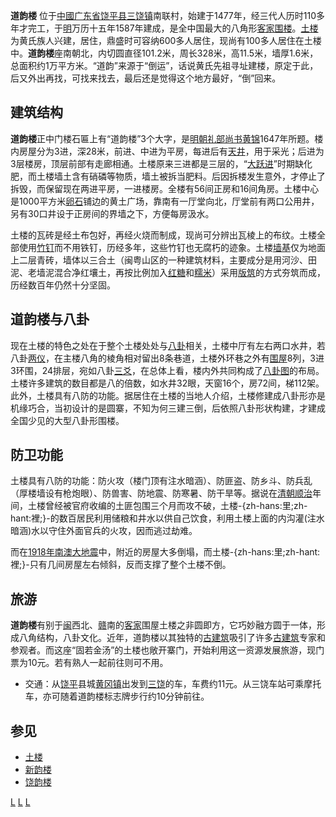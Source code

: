 {{unreferenced|time=2012-2-13}} 
{{coord|23|58|36|N|116|49|23|E|scale:200000|display=title}}
{{文物保护单位
| 级别 = 全国
| 图片 = [[File:道韵楼外观.jpg|180px]]
| 名称 = 道韵楼
| 编号 = 6-685
| 分类 = 古建筑
| 时代 = [[明朝|明]]
| 所在 = [[广东省|广东省]][[饶平县|饶平县]]
| 登录 = 2001年
| Cat = 广东全国重点文物保护单位
}}

'''道韵楼''' 位于[[中國|中國]][[广东省|广东省]][[饶平县|饶平县]][[三饶镇|三饶镇]]南联村，始建于1477年，经三代人历时110多年才完工，于[[明朝|明]]万历十五年1587年建成，是全中国最大的八角形[[客家围楼|客家围楼]]。[[土楼|土楼]]为黄氏族人兴建，居住，鼎盛时可容纳600多人居住，现尚有100多人居住在土楼中。'''道韵楼'''座南朝北，内切圆直径101.2米，周长328米，高11.5米，墙厚1.6米，总面积约1万平方米。“道韵”来源于“倒运”，话说黄氏先祖寻址建楼，原定于此，后又外出再找，可找来找去，最后还是觉得这个地方最好，“倒”回来。

==建筑结构==
'''道韵楼'''正中门楼石匾上有“道韵楼”3个大字，是[[明朝|明朝]][[礼部尚书|礼部尚书]][[黄锦|黄锦]]1647年所题。楼内房屋分为3进，深28米，前进、中进为平房，每进后有[[天井|天井]]，用于采光；后进为3层楼房，顶层前部有走廊相通。土楼原来三进都是三层的，“[[大跃进|大跃进]]”时期缺化肥，而土楼墙土含有硝磷等物质，墙土被拆当肥料。后因拆楼发生意外，才停止了拆毁，而保留现在两进平房，一进楼房。全楼有56间正房和16间角房。土楼中心是1000平方米[[卵石|卵石]]铺边的黄土广场，靠南有一厅堂向北，厅堂前有两口公用井，另有30口井设于正房间的界墙之下，方便每房汲水。

土楼的瓦砖是经土布包好，再经火烧而制成，现尚可分辨出瓦棱上的布纹。土楼全部使用[[竹钉|竹钉]]而不用铁钉，历经多年，这些竹钉也无腐朽的迹象。土楼[[墙基|墙基]]仅为地面上二层青砖，墙体以三合土（闽粤山区的一种建筑材料，主要成分是用河沙、田泥、老墙泥混合净红壤土，再按比例加入[[红糖|红糖]]和[[糯米|糯米]]）采用[[版筑|版筑]]的方式夯筑而成，历经数百年仍然十分坚固。
{{wide image|道韵楼全景.jpg|800px|<center>道韵楼全景</center>}}

==道韵楼与八卦==
现在土楼的特色之处在于整个土楼处处与[[八卦|八卦]]相关，土楼中厅有左右两口水井，若八卦[[两仪|两仪]]，在主楼八角的棱角相对留出8条巷道，土楼外环巷之外有[[围屋|围屋]]8列，3进3环围，24排层，宛如八卦[[三爻|三爻]]，在总体上看，楼内外共同构成了[[八卦图|八卦图]]的布局。土楼许多建筑的数目都是八的倍数，如水井32眼，天窗16个，房72间，梯112架。此外，土楼具有八防的功能。据居住在土楼的当地人介绍，土楼修建成八卦形亦是机缘巧合，当初设计的是圆寨，不知为何三建三倒，后依照八卦形状构建，才建成全国少见的大型八卦形围楼。

==防卫功能==
土楼具有八防的功能：防火攻（楼门顶有注水暗涵）、防匪盗、防乡斗、防兵乱（厚楼墙设有枪炮眼）、防兽害、防地震、防寒暑、防干旱等。据说在[[清朝|清朝]][[顺治|顺治]]年间，土楼曾经被官府收编的土匪包围三个月而攻不破，土楼-{zh-hans:里;zh-hant:裡;}-的数百居民利用储粮和井水以供自己饮食，利用土楼上面的内沟灌(注水暗涵)水以守住外面官兵的火攻，因而逃过劫难。

而在[[1918年南澳大地震|1918年南澳大地震]]中，附近的房屋大多倒塌，而土楼-{zh-hans:里;zh-hant:裡;}-只有几间房屋左右倾斜，反而支撑了整个土楼不倒。

==旅游==
'''道韵楼'''有别于[[闽|闽]]西北、[[赣|赣]]南的[[客家|客家]]围屋土楼之非圆即方，它巧妙融方圆于一体，形成八角结构，八卦文化。近年，道韵楼以其独特的[[古建筑|古建筑]]吸引了许多[[古建筑|古建筑]]专家和参观者。而这座“固若金汤”的土楼也敞开寨门，开始利用这一资源发展旅游，现门票为10元。若有熟人一起前往则可不用。
*交通：从[[饶平|饶平]]县城[[黄冈镇|黄冈镇]]出发到[[三饶|三饶]]的车，车费约11元。从三饶车站可乘摩托车，亦可随着道韵楼标志牌步行约10分钟前往。

==参见==
*[[土楼|土楼]]
*[[新韵楼|新韵楼]]
*[[饶韵楼|饶韵楼]]

{{潮州市文物保护单位}}
{{广东全国重点文物保护单位}}

[[Category:潮州旅游|L]]
[[Category:潮州建筑物|L]]
[[Category:潮汕土楼|L]]